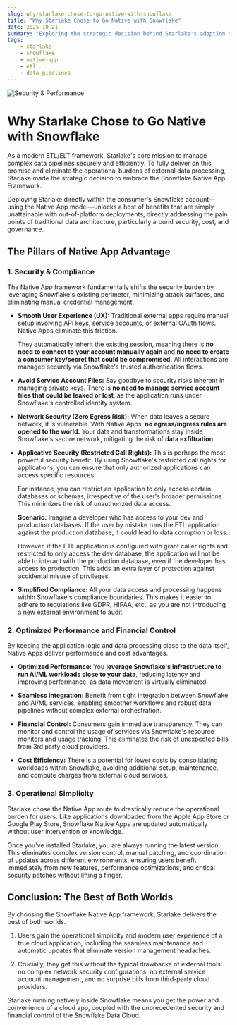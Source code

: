```yaml
---
slug: why-starlake-chose-to-go-native-with-snowflake
title: "Why Starlake Chose to Go Native with Snowflake"
date: 2025-10-21
summary: "Exploring the strategic decision behind Starlake's adoption of the Snowflake Native App Framework to enhance security, performance, and operational simplicity."
tags:
    - starlake
    - snowflake
    - native-app
    - etl
    - data-pipelines
---
```



![Security & Performance](/img/blog/snowflake-native-app/snowflake-native-app.png "Snowflake Native App Framework")

# Why Starlake Chose to Go Native with Snowflake

As a modern ETL/ELT framework, Starlake's core mission to manage complex data pipelines securely and efficiently. To fully deliver on this promise and eliminate the operational burdens of external data processing, Starlake made the strategic decision to embrace the Snowflake Native App Framework.

Deploying Starlake directly within the consumer's Snowflake account—using the Native App model—unlocks a host of benefits that are simply unattainable with out-of-platform deployments, directly addressing the pain points of traditional data architecture, particularly around security, cost, and governance.


## The Pillars of Native App Advantage


### 1. Security & Compliance

The Native App framework fundamentally shifts the security burden by leveraging Snowflake's existing perimeter, minimizing attack surfaces, and eliminating manual credential management.



* **Smooth User Experience (UX):** Traditional external apps require manual setup involving API keys, service accounts, or external OAuth flows. Native Apps eliminate this friction. 

    They automatically inherit the existing session, meaning there is **no need to connect to your account manually again** and **no need to create a consumer key/secret that could be compromised.** All interactions are managed securely via Snowflake's trusted authentication flows.

* **Avoid Service Account Files:** Say goodbye to security risks inherent in managing private keys. There is **no need to manage service account files that could be leaked or lost**, as the application runs under Snowflake's controlled identity system.

* **Network Security (Zero Egress Risk):** When data leaves a secure network, it is vulnerable. With Native Apps, **no egress/ingress rules are opened to the world.** Your data and transformations stay inside Snowflake's secure network, mitigating the risk of **data exfiltration**.

* **Applicative Security (Restricted Call Rights):** This is perhaps the most powerful security benefit. By using Snowflake's restricted call rights for applications, you can ensure that only authorized applications can access specific resources. 

    For instance, you can restrict an application to only access certain databases or schemas, irrespective of the user's broader permissions. This minimizes the risk of unauthorized data access.

    **Scenario:** Imagine a developer who has access to your dev and production databases. If the user by mistake runs the ETL application against the production database, it could lead to data corruption or loss.

    However, if the ETL application is configured with grant caller rights and restricted to only access the dev database, the application will not be able to interact with the production database, even if the developer has access to production. This adds an extra layer of protection against accidental misuse of privileges.


* **Simplified Compliance:** All your data access and processing happens within Snowflake's compliance boundaries. This makes it easier to adhere to regulations like GDPR, HIPAA, etc., as you are not introducing a new external environment to audit.


### 2. Optimized Performance and Financial Control

By keeping the application logic and data processing close to the data itself, Native Apps deliver performance and cost advantages.



* **Optimized Performance:** You **leverage Snowflake's infrastructure to run AI/ML workloads close to your data**, reducing latency and improving performance, as data movement is virtually eliminated.
 
* **Seamless Integration:** Benefit from tight integration between Snowflake and AI/ML services, enabling smoother workflows and robust data pipelines without complex external orchestration.

* **Financial Control:** Consumers gain immediate transparency. They can monitor and control the usage of services via Snowflake's resource monitors and usage tracking. This eliminates the risk of unexpected bills from 3rd party cloud providers.

* **Cost Efficiency:** There is a potential for lower costs by consolidating workloads within Snowflake, avoiding additional setup, maintenance, and compute charges from external cloud services.


### 3. Operational Simplicity

Starlake chose the Native App route to drastically reduce the operational burden for users. 
Like applications downloaded from the Apple App Store or Google Play Store, Snowflake Native Apps are updated automatically without user intervention or knowledge. 

Once you've installed Starlake, you are always running the latest version. This eliminates complex version control, manual patching, and coordination of updates across different environments, ensuring users benefit immediately from new features, performance optimizations, and critical security patches without lifting a finger.


## Conclusion: The Best of Both Worlds

By choosing the Snowflake Native App framework, Starlake delivers the best of both worlds. 

1. Users gain the operational simplicity and modern user experience of a true cloud application, including the seamless maintenance and automatic updates that eliminate version management headaches. 

2. Crucially, they get this without the typical drawbacks of external tools: no complex network security configurations, no external service account management, and no surprise bills from third-party cloud providers. 
 
Starlake running natively inside Snowflake means you get the power and convenience of a cloud app, coupled with the unprecedented security and financial control of the Snowflake Data Cloud.
